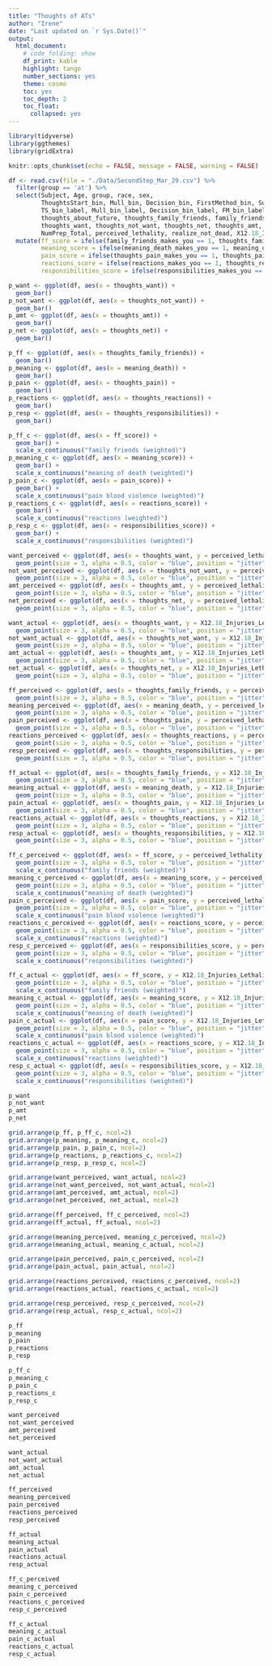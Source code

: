 ```yaml
---
title: "Thoughts of ATs"
author: "Irene"
date: "Last updated on `r Sys.Date()`"
output:
  html_document: 
    # code_folding: show
    df_print: kable
    highlight: tango
    number_sections: yes
    theme: cosmo
    toc: yes
    toc_depth: 2
    toc_float:
      collapsed: yes
---
```

```r
library(tidyverse)
library(ggthemes)
library(gridExtra)

knitr::opts_chunk$set(echo = FALSE, message = FALSE, warning = FALSE)
```

```r
df <- read.csv(file = "./Data/SecondStep_Mar_29.csv") %>%
  filter(group == 'at') %>%
  select(Subject, Age, group, race, sex,
         ThoughtsStart_bin, Mull_bin, Decision_bin, FirstMethod_bin, SureMethod_bin, FirstPlace_bin, SurePlace_bin,
         TS_bin_label, Mull_bin_label, Decision_bin_label, FM_bin_label, SM_bin_label, FP_bin_label, SP_bin_label,
         thoughts_about_future, thoughts_family_friends, family_friends_makes_you, meaning_death, meaning_death_makes_you, thoughts_pain, thoughts_pain_makes_you, thoughts_reactions, reactions_makes_you, thoughts_responsibilities, responsibilities_makes_you, thoughts_die_by_suicide, 
         thoughts_want, thoughts_not_want, thoughts_net, thoughts_amt,
         NumPrep_Total, perceived_lethality, realize_not_dead, X12.18_Injuries_LethalityScale) %>% 
  mutate(ff_score = ifelse(family_friends_makes_you == 1, thoughts_family_friends, thoughts_family_friends * -1),
         meaning_score = ifelse(meaning_death_makes_you == 1, meaning_death, meaning_death * -1),
         pain_score = ifelse(thoughts_pain_makes_you == 1, thoughts_pain, thoughts_pain *-1),
         reactions_score = ifelse(reactions_makes_you == 1, thoughts_reactions, thoughts_reactions *-1),
         responsibilities_score = ifelse(responsibilities_makes_you == 1, thoughts_responsibilities, thoughts_responsibilities * -1))
```

```r
p_want <- ggplot(df, aes(x = thoughts_want)) +
  geom_bar()
p_not_want <- ggplot(df, aes(x = thoughts_not_want)) +
  geom_bar()
p_amt <- ggplot(df, aes(x = thoughts_amt)) +
  geom_bar()
p_net <- ggplot(df, aes(x = thoughts_net)) +
  geom_bar()

p_ff <- ggplot(df, aes(x = thoughts_family_friends)) +
  geom_bar()
p_meaning <- ggplot(df, aes(x = meaning_death)) +
  geom_bar()
p_pain <- ggplot(df, aes(x = thoughts_pain)) +
  geom_bar()
p_reactions <- ggplot(df, aes(x = thoughts_reactions)) +
  geom_bar()
p_resp <- ggplot(df, aes(x = thoughts_responsibilities)) +
  geom_bar()

p_ff_c <- ggplot(df, aes(x = ff_score)) +
  geom_bar() +
  scale_x_continuous("family friends (weighted)")
p_meaning_c <- ggplot(df, aes(x = meaning_score)) +
  geom_bar() +
  scale_x_continuous("meaning of death (weighted)")
p_pain_c <- ggplot(df, aes(x = pain_score)) +
  geom_bar() +
  scale_x_continuous("pain blood violence (weighted)")
p_reactions_c <- ggplot(df, aes(x = reactions_score)) +
  geom_bar() +
  scale_x_continuous("reactions (weighted)")
p_resp_c <- ggplot(df, aes(x = responsibilities_score)) +
  geom_bar() +
  scale_x_continuous("responsibilities (weighted)")
```

```r
want_perceived <- ggplot(df, aes(x = thoughts_want, y = perceived_lethality)) +
  geom_point(size = 3, alpha = 0.5, color = "blue", position = "jitter")
not_want_perceived <- ggplot(df, aes(x = thoughts_not_want, y = perceived_lethality)) +
  geom_point(size = 3, alpha = 0.5, color = "blue", position = "jitter")
amt_perceived <- ggplot(df, aes(x = thoughts_amt, y = perceived_lethality)) +
  geom_point(size = 3, alpha = 0.5, color = "blue", position = "jitter")
net_perceived <- ggplot(df, aes(x = thoughts_net, y = perceived_lethality)) +
  geom_point(size = 3, alpha = 0.5, color = "blue", position = "jitter")

want_actual <- ggplot(df, aes(x = thoughts_want, y = X12.18_Injuries_LethalityScale)) +
  geom_point(size = 3, alpha = 0.5, color = "blue", position = "jitter")
not_want_actual <- ggplot(df, aes(x = thoughts_not_want, y = X12.18_Injuries_LethalityScale)) +
  geom_point(size = 3, alpha = 0.5, color = "blue", position = "jitter")
amt_actual <- ggplot(df, aes(x = thoughts_amt, y = X12.18_Injuries_LethalityScale)) +
  geom_point(size = 3, alpha = 0.5, color = "blue", position = "jitter")
net_actual <- ggplot(df, aes(x = thoughts_net, y = X12.18_Injuries_LethalityScale)) +
  geom_point(size = 3, alpha = 0.5, color = "blue", position = "jitter")
```

```r
ff_perceived <- ggplot(df, aes(x = thoughts_family_friends, y = perceived_lethality)) +
  geom_point(size = 3, alpha = 0.5, color = "blue", position = "jitter")
meaning_perceived <- ggplot(df, aes(x = meaning_death, y = perceived_lethality)) +
  geom_point(size = 3, alpha = 0.5, color = "blue", position = "jitter")
pain_perceived <- ggplot(df, aes(x = thoughts_pain, y = perceived_lethality)) +
  geom_point(size = 3, alpha = 0.5, color = "blue", position = "jitter")
reactions_perceived <- ggplot(df, aes(x = thoughts_reactions, y = perceived_lethality)) +
  geom_point(size = 3, alpha = 0.5, color = "blue", position = "jitter")
resp_perceived <- ggplot(df, aes(x = thoughts_responsibilities, y = perceived_lethality)) +
  geom_point(size = 3, alpha = 0.5, color = "blue", position = "jitter")

ff_actual <- ggplot(df, aes(x = thoughts_family_friends, y = X12.18_Injuries_LethalityScale)) +
  geom_point(size = 3, alpha = 0.5, color = "blue", position = "jitter")
meaning_actual <- ggplot(df, aes(x = meaning_death, y = X12.18_Injuries_LethalityScale)) +
  geom_point(size = 3, alpha = 0.5, color = "blue", position = "jitter")
pain_actual <- ggplot(df, aes(x = thoughts_pain, y = X12.18_Injuries_LethalityScale)) +
  geom_point(size = 3, alpha = 0.5, color = "blue", position = "jitter")
reactions_actual <- ggplot(df, aes(x = thoughts_reactions, y = X12.18_Injuries_LethalityScale)) +
  geom_point(size = 3, alpha = 0.5, color = "blue", position = "jitter")
resp_actual <- ggplot(df, aes(x = thoughts_responsibilities, y = X12.18_Injuries_LethalityScale)) +
  geom_point(size = 3, alpha = 0.5, color = "blue", position = "jitter")
```

```r
ff_c_perceived <- ggplot(df, aes(x = ff_score, y = perceived_lethality)) +
  geom_point(size = 3, alpha = 0.5, color = "blue", position = "jitter") +
  scale_x_continuous("family friends (weighted)")
meaning_c_perceived <- ggplot(df, aes(x = meaning_score, y = perceived_lethality)) +
  geom_point(size = 3, alpha = 0.5, color = "blue", position = "jitter") +
  scale_x_continuous("meaning of death (weighted)")
pain_c_perceived <- ggplot(df, aes(x = pain_score, y = perceived_lethality)) +
  geom_point(size = 3, alpha = 0.5, color = "blue", position = "jitter") +
  scale_x_continuous("pain blood violence (weighted)")
reactions_c_perceived <- ggplot(df, aes(x = reactions_score, y = perceived_lethality)) +
  geom_point(size = 3, alpha = 0.5, color = "blue", position = "jitter") +
  scale_x_continuous("reactions (weighted)")
resp_c_perceived <- ggplot(df, aes(x = responsibilities_score, y = perceived_lethality)) +
  geom_point(size = 3, alpha = 0.5, color = "blue", position = "jitter") +
  scale_x_continuous("responsibilities (weighted)")

ff_c_actual <- ggplot(df, aes(x = ff_score, y = X12.18_Injuries_LethalityScale)) +
  geom_point(size = 3, alpha = 0.5, color = "blue", position = "jitter") +
  scale_x_continuous("family friends (weighted)")
meaning_c_actual <- ggplot(df, aes(x = meaning_score, y = X12.18_Injuries_LethalityScale)) +
  geom_point(size = 3, alpha = 0.5, color = "blue", position = "jitter") +
  scale_x_continuous("meaning of death (weighted)")
pain_c_actual <- ggplot(df, aes(x = pain_score, y = X12.18_Injuries_LethalityScale)) +
  geom_point(size = 3, alpha = 0.5, color = "blue", position = "jitter") +
  scale_x_continuous("pain blood violence (weighted)")
reactions_c_actual <- ggplot(df, aes(x = reactions_score, y = X12.18_Injuries_LethalityScale)) +
  geom_point(size = 3, alpha = 0.5, color = "blue", position = "jitter") +
  scale_x_continuous("reactions (weighted)")
resp_c_actual <- ggplot(df, aes(x = responsibilities_score, y = X12.18_Injuries_LethalityScale)) +
  geom_point(size = 3, alpha = 0.5, color = "blue", position = "jitter") +
  scale_x_continuous("responsibilities (weighted)")
```

```r
p_want
p_not_want
p_amt
p_net

grid.arrange(p_ff, p_ff_c, ncol=2)
grid.arrange(p_meaning, p_meaning_c, ncol=2)
grid.arrange(p_pain, p_pain_c, ncol=2)
grid.arrange(p_reactions, p_reactions_c, ncol=2)
grid.arrange(p_resp, p_resp_c, ncol=2)
```

```r
grid.arrange(want_perceived, want_actual, ncol=2)
grid.arrange(not_want_perceived, not_want_actual, ncol=2)
grid.arrange(amt_perceived, amt_actual, ncol=2)
grid.arrange(net_perceived, net_actual, ncol=2)
```

```r
grid.arrange(ff_perceived, ff_c_perceived, ncol=2)
grid.arrange(ff_actual, ff_actual, ncol=2)

grid.arrange(meaning_perceived, meaning_c_perceived, ncol=2)
grid.arrange(meaning_actual, meaning_c_actual, ncol=2)

grid.arrange(pain_perceived, pain_c_perceived, ncol=2)
grid.arrange(pain_actual, pain_actual, ncol=2)

grid.arrange(reactions_perceived, reactions_c_perceived, ncol=2)
grid.arrange(reactions_actual, reactions_c_actual, ncol=2)

grid.arrange(resp_perceived, resp_c_perceived, ncol=2)
grid.arrange(resp_actual, resp_c_actual, ncol=2)
```

```r
p_ff
p_meaning
p_pain
p_reactions
p_resp

p_ff_c
p_meaning_c
p_pain_c
p_reactions_c
p_resp_c

want_perceived
not_want_perceived
amt_perceived
net_perceived

want_actual
not_want_actual
amt_actual
net_actual

ff_perceived
meaning_perceived
pain_perceived
reactions_perceived
resp_perceived

ff_actual
meaning_actual
pain_actual
reactions_actual
resp_actual

ff_c_perceived
meaning_c_perceived
pain_c_perceived
reactions_c_perceived
resp_c_perceived

ff_c_actual
meaning_c_actual
pain_c_actual
reactions_c_actual
resp_c_actual
```

